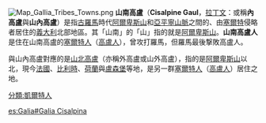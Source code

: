 {{unreferenced|time=2014-3-6}}
[[File:Map_Gallia_Tribes_Towns.png|thumb]]
'''山南高盧'''（'''Cisalpine Gaul'''，[[拉丁文|拉丁文]]：'''{{lang|la|Gallia Cisalpina}}'''或稱'''內高盧'''與'''山內高盧'''）是指[[古羅馬|古羅馬]]時代[[阿爾卑斯山|阿爾卑斯山]]和[[亞平寧山脈|亞平寧山脈]]之間的、由[[塞爾特|塞爾特]]侵略者居住的[[義大利|義大利]]北部地區。其「山南」的「山」指的就是[[阿爾卑斯山|阿爾卑斯山]]。'''山南高盧人'''是住在山南高盧的[[塞爾特人|塞爾特人]]（[[高盧人|高盧人]]），曾攻打羅馬，但羅馬最後撃敗高盧人。

與山內高盧對應的是[[山北高盧|山北高盧]]（亦稱外高盧或山外高盧），指的是[[阿爾卑斯山|阿爾卑斯山]]以北，現今[[法國|法國]]、[[比利時|比利時]]、[[荷蘭|荷蘭]]與[[盧森堡|盧森堡]]等地，是另一群[[塞爾特人|塞爾特人]]（[[高盧人|高盧人]]）居住之地。

{{Ethnic-group-stub}}

[[分類:凱爾特人|分類:凱爾特人]]

[[es:Galia#Galia_Cisalpina|es:Galia#Galia Cisalpina]]